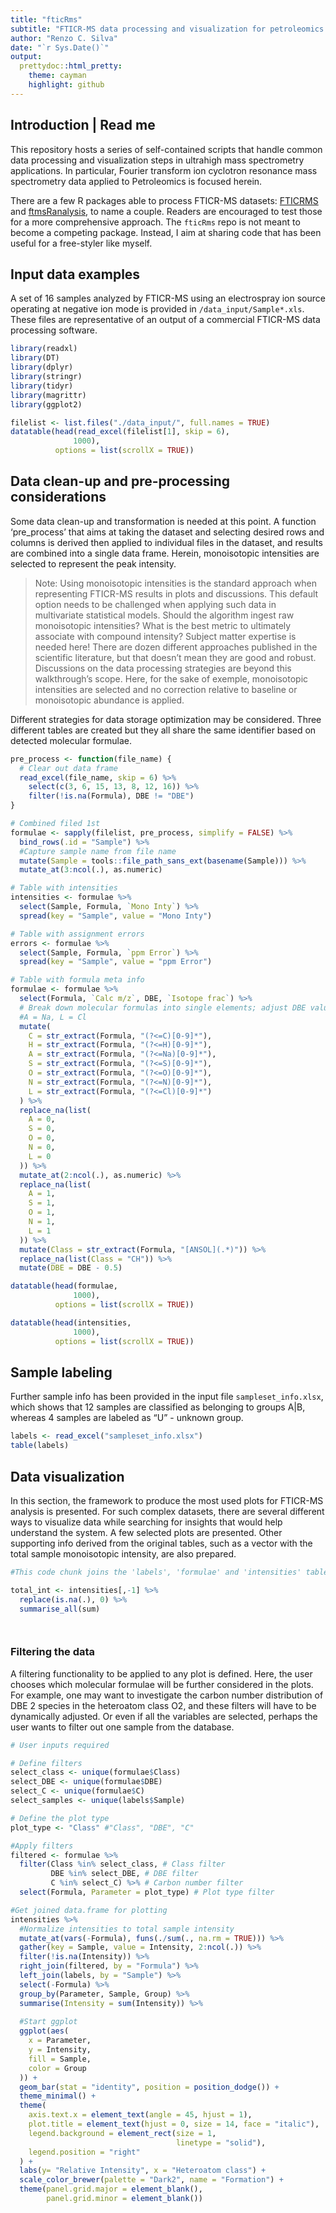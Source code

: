 ```yaml
---
title: "fticRms"
subtitle: "FTICR-MS data processing and visualization for petroleomics applications"
author: "Renzo C. Silva"
date: "`r Sys.Date()`"
output:
  prettydoc::html_pretty:
    theme: cayman
    highlight: github
---
```


## Introduction | Read me

This repository hosts a series of self-contained scripts that handle common data processing and visualization steps in ultrahigh mass spectrometry applications. In particular, Fourier transform ion cyclotron resonance mass spectrometry data applied to Petroleomics is focused herein. 

There are a few R packages able to process FTICR-MS datasets: [FTICRMS](https://cran.r-project.org/web/packages/FTICRMS/index.html) and [ftmsRanalysis](https://github.com/EMSL-Computing/ftmsRanalysis), to name a couple. Readers are encouraged to test those for a more comprehensive approach. The `fticRms` repo is not meant to become a competing package. Instead, I aim at sharing code that has been useful for a free-styler like myself.

## Input data examples

A set of 16 samples analyzed by FTICR-MS using an electrospray ion source operating at negative ion mode is provided in `/data_input/Sample*.xls`. These files are representative of an output of a commercial FTICR-MS data processing software. 

```r
library(readxl)
library(DT)
library(dplyr)
library(stringr)
library(tidyr)
library(magrittr)
library(ggplot2)

filelist <- list.files("./data_input/", full.names = TRUE)
datatable(head(read_excel(filelist[1], skip = 6),
              1000),
          options = list(scrollX = TRUE))
```

## Data clean-up and pre-processing considerations

Some data clean-up and transformation is needed at this point. A function 'pre_process' that aims at taking the dataset and selecting desired rows and columns is derived then applied to individual files in the dataset, and results are combined into a single data frame. Herein, monoisotopic intensities are selected to represent the peak intensity. 

> Note: Using monoisotopic intensities is the standard approach when representing FTICR-MS results in plots and discussions. This default option needs to be challenged when applying such data in multivariate statistical models. Should the algorithm ingest raw monoisotopic intensities? What is the best metric to ultimately associate with compound intensity? Subject matter expertise is needed here! There are dozen different approaches published in the scientific literature, but that doesn't mean they are good and robust. Discussions on the data processing strategies are beyond this walkthrough's scope. Here, for the sake of exemple, monoisotopic intensities are selected and no correction relative to baseline or monoisotopic abundance is applied.  

Different strategies for data storage optimization may be considered. Three different tables are created but they all share the same identifier based on detected molecular formulae. 

```r

pre_process <- function(file_name) {
  # Clear out data frame
  read_excel(file_name, skip = 6) %>%
    select(c(3, 6, 15, 13, 8, 12, 16)) %>%
    filter(!is.na(Formula), DBE != "DBE")
}

# Combined filed 1st
formulae <- sapply(filelist, pre_process, simplify = FALSE) %>%
  bind_rows(.id = "Sample") %>%
  #Capture sample name from file name
  mutate(Sample = tools::file_path_sans_ext(basename(Sample))) %>%
  mutate_at(3:ncol(.), as.numeric)

# Table with intensities
intensities <- formulae %>%
  select(Sample, Formula, `Mono Inty`) %>%
  spread(key = "Sample", value = "Mono Inty")

# Table with assignment errors
errors <- formulae %>%
  select(Sample, Formula, `ppm Error`) %>%
  spread(key = "Sample", value = "ppm Error")

# Table with formula meta info
formulae <- formulae %>%
  select(Formula, `Calc m/z`, DBE, `Isotope frac`) %>%
  # Break down molecular formulas into single elements; adjust DBE values
  #A = Na, L = Cl
  mutate(
    C = str_extract(Formula, "(?<=C)[0-9]*"),
    H = str_extract(Formula, "(?<=H)[0-9]*"),
    A = str_extract(Formula, "(?<=Na)[0-9]*"),
    S = str_extract(Formula, "(?<=S)[0-9]*"),
    O = str_extract(Formula, "(?<=O)[0-9]*"),
    N = str_extract(Formula, "(?<=N)[0-9]*"),
    L = str_extract(Formula, "(?<=Cl)[0-9]*")
  ) %>%
  replace_na(list(
    A = 0,
    S = 0,
    O = 0,
    N = 0,
    L = 0
  )) %>%
  mutate_at(2:ncol(.), as.numeric) %>%
  replace_na(list(
    A = 1,
    S = 1,
    O = 1,
    N = 1,
    L = 1
  )) %>%
  mutate(Class = str_extract(Formula, "[ANSOL](.*)")) %>%
  replace_na(list(Class = "CH")) %>%
  mutate(DBE = DBE - 0.5)

```

```r
datatable(head(formulae,
              1000),
          options = list(scrollX = TRUE))

datatable(head(intensities,
              1000),
          options = list(scrollX = TRUE))
```

## Sample labeling

Further sample info has been provided in the input file `sampleset_info.xlsx`, which shows that 12 samples are classified as belonging to groups A|B, whereas 4 samples are labeled as "U" - unknown group. 

```r
labels <- read_excel("sampleset_info.xlsx")
table(labels)

```

## Data visualization

In this section, the framework to produce the most used plots for FTICR-MS analysis is presented. For such complex datasets, there are several different ways to visualize data while searching for insights that would help understand the system. A few selected plots are presented. Other supporting info derived from the original tables, such as a vector with the total sample monoisotopic intensity, are also prepared.  

```r
#This code chunk joins the 'labels', 'formulae' and 'intensities' tables to prepare a dataframe more adequate for the ggplot2 framework.

total_int <- intensities[,-1] %>% 
  replace(is.na(.), 0) %>%
  summarise_all(sum)




```

### Filtering the data

A filtering functionality to be applied to any plot is defined. Here, the user chooses which molecular formulae will be further considered in the plots. For example, one may want to investigate the carbon number distribution of DBE 2 species in the heteroatom class O2, and these filters will have to be dynamically adjusted. Or even if all the variables are selected, perhaps the user wants to filter out one sample from the database.  
```r

# User inputs required

# Define filters
select_class <- unique(formulae$Class)
select_DBE <- unique(formulae$DBE)
select_C <- unique(formulae$C)
select_samples <- unique(labels$Sample)

# Define the plot type
plot_type <- "Class" #"Class", "DBE", "C"

#Apply filters
filtered <- formulae %>%
  filter(Class %in% select_class, # Class filter
         DBE %in% select_DBE, # DBE filter
         C %in% select_C) %>% # Carbon number filter
  select(Formula, Parameter = plot_type) # Plot type filter

#Get joined data.frame for plotting
intensities %>%
  #Normalize intensities to total sample intensity
  mutate_at(vars(-Formula), funs(./sum(., na.rm = TRUE))) %>%
  gather(key = Sample, value = Intensity, 2:ncol(.)) %>%
  filter(!is.na(Intensity)) %>%
  right_join(filtered, by = "Formula") %>%
  left_join(labels, by = "Sample") %>%
  select(-Formula) %>%
  group_by(Parameter, Sample, Group) %>%
  summarise(Intensity = sum(Intensity)) %>%
  
  #Start ggplot
  ggplot(aes(
    x = Parameter,
    y = Intensity,
    fill = Sample,
    color = Group
  )) +
  geom_bar(stat = "identity", position = position_dodge()) +
  theme_minimal() +
  theme(
    axis.text.x = element_text(angle = 45, hjust = 1),
    plot.title = element_text(hjust = 0, size = 14, face = "italic"),
    legend.background = element_rect(size = 1,
                                     linetype = "solid"),
    legend.position = "right"
  ) +
  labs(y= "Relative Intensity", x = "Heteroatom class") +
  scale_color_brewer(palette = "Dark2", name = "Formation") +
  theme(panel.grid.major = element_blank(),
        panel.grid.minor = element_blank())



```









